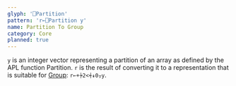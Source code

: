 ```yaml
---
glyph: '⎕Partition'
pattern: 'r←⎕Partition y'
name: Partition To Group
category: Core
planned: true
---
```


`y` is an integer vector representing a partition of an array as defined by the APL function Partition. `r` is the result of converting it to a representation that is suitable for [Group](/primitive/group): `r←+⍆2<⍅↡0⍪y`.